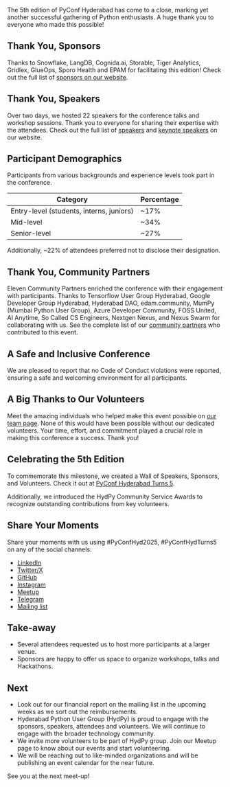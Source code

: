 The 5th edition of PyConf Hyderabad has come to a close, marking yet another successful gathering of Python enthusiasts. A huge thank you to everyone who made this possible!

## Thank You, Sponsors
Thanks to Snowflake, LangDB, Cognida.ai, Storable, Tiger Analytics, Gridlex, GlueOps, Sporo Health and EPAM for facilitating this edition! Check out the full list of [sponsors on our website](/#sponsors).

## Thank You, Speakers
Over two days, we hosted 22 speakers for the conference talks and workshop sessions. Thank you to everyone for sharing their expertise with the attendees. Check out the full list of [speakers](/speakers) and [keynote speakers](/#keynote-speakers) on our website.

## Participant Demographics
Participants from various backgrounds and experience levels took part in the conference.
<table>
  <thead>
    <tr>
      <th>Category</th>
      <th>Percentage</th>
    </tr>
  </thead>
  <tbody>
    <tr>
      <td>Entry-level (students, interns, juniors)</td>
      <td>~17%</td>
    </tr>
    <tr>
      <td>Mid-level</td>
      <td>~34%</td>
    </tr>
    <tr>
      <td>Senior-level</td>
      <td>~27%</td>
    </tr>
  </tbody>
</table>

Additionally, ~22% of attendees preferred not to disclose their designation.

## Thank You, Community Partners
Eleven Community Partners enriched the conference with their engagement with participants. Thanks to Tensorflow User Group Hyderabad, Google Developer Group Hyderabad, Hyderabad DAO, edam.community, MumPy (Mumbai Python User Group), Azure Developer Community, FOSS United, AI Anytime, So Called CS Engineers, Nextgen Nexus, and Nexus Swarm for collaborating with us.
See the complete list of our [community partners](/#community-partners) who contributed to this event.

## A Safe and Inclusive Conference
We are pleased to report that no Code of Conduct violations were reported, ensuring a safe and welcoming environment for all participants.

## A Big Thanks to Our Volunteers
Meet the amazing individuals who helped make this event possible on [our team page](/our-team).
None of this would have been possible without our dedicated volunteers. Your time, effort, and commitment played a crucial role in making this conference a success. Thank you!

## Celebrating the 5th Edition
To commemorate this milestone, we created a Wall of Speakers, Sponsors, and Volunteers. Check it out at [PyConf Hyderabad Turns 5](/pyconf-hyderabad-turns-5).

Additionally, we introduced the HydPy Community Service Awards to recognize outstanding contributions from key volunteers.

## Share Your Moments
Share your moments with us using #PyConfHyd2025, #PyConfHydTurns5 on any of the social channels:
* [LinkedIn](https://www.linkedin.com/company/pyconf-hyderabad/)
* [Twitter/X](https://github.com/hydpy)
* [GitHub](https://github.com/HydPy/)
* [Instagram](https://www.instagram.com/pyconfhyd/)
* [Meetup](https://www.meetup.com/HydPyGroup/)
* [Telegram](https://t.me/HydPy)
* [Mailing list](https://mail.python.org/mailman3/lists/hydpy.python.org/)

## Take-away
* Several attendees requested us to host more participants at a larger venue.
* Sponsors are happy to offer us space to organize workshops, talks and Hackathons.

## Next
* Look out for our financial report on the mailing list in the upcoming weeks as we sort out the reimbursements.
* Hyderabad Python User Group (HydPy) is proud to engage with the sponsors, speakers, attendees and volunteers. We will continue to engage with the broader technology community.
* We invite more volunteers to be part of HydPy group. Join our Meetup page to know about our events and start volunteering.
* We will be reaching out to like-minded organizations and will be publishing an event calendar for the near future.

See you at the next meet-up!


